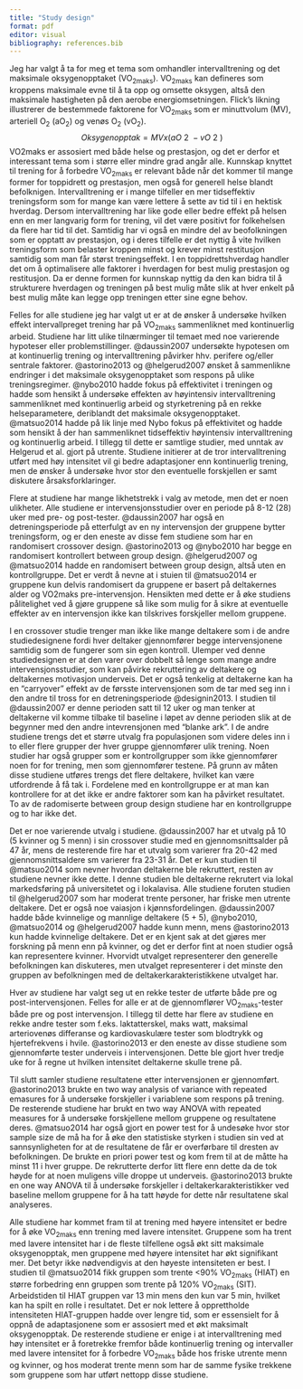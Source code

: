 ```yaml
---
title: "Study design"
format: pdf
editor: visual
bibliography: references.bib
---
```


Jeg har valgt å ta for meg et tema som omhandler intervalltrening og det maksimale oksygenopptaket (VO~2maks~). VO~2maks~ kan defineres som kroppens maksimale evne til å ta opp og omsette oksygen, altså den maksimale hastigheten på den aerobe energiomsetningen. Flick's likning illustrerer de bestemmede faktorene for VO~2maks~ som er minuttvolum (MV), arteriell O~2~ (aO~2~) og venøs O~2~ (vO~2~). $$Oksygenopptak = MV x (aO~2~ - vO~2~)$$ VO2maks er assosiert med både helse og prestasjon, og det er derfor et interessant tema som i større eller mindre grad angår alle. Kunnskap knyttet til trening for å forbedre VO~2maks~ er relevant både når det kommer til mange former for toppidrett og prestasjon, men også for generell helse blandt befolknigen. Intervalltrening er i mange tilfeller en mer tidseffektiv treningsform som for mange kan være lettere å sette av tid til i en hektisk hverdag. Dersom intervalltrening har like gode eller bedre effekt på helsen enn en mer langvarig form for trening, vil det være positivt for folkehelsen da flere har tid til det. Samtidig har vi også en mindre del av beofolkningen som er opptatt av prestasjon, og i deres tilfelle er det nyttig å vite hvilken treningsform som belaster kroppen minst og krever minst restitusjon samtidig som man får størst treningseffekt. I en toppidrettshverdag handler det om å optimalisere alle faktorer i hverdagen for best mulig prestasjon og restitusjon. Da er denne formen for kunnskap nyttig da den kan bidra til å strukturere hverdagen og treningen på best mulig måte slik at hver enkelt på best mulig måte kan legge opp treningen etter sine egne behov.

Felles for alle studiene jeg har valgt ut er at de ønsker å undersøke hvilken effekt intervallpreget trening har på VO~2maks~ sammenliknet med kontinuerlig arbeid. Studiene har litt ulike tilnærminger til temaet med noe varierende hypoteser eller problemstillinger. @daussin2007 undersøkte hypotesen om at kontinuerlig trening og intervalltrening påvirker hhv. perifere og/eller sentrale faktorer. @astorino2013 og @helgerud2007 ønsket å sammenlikne endringer i det maksimale oksygenopptaket som respons på ulike treningsregimer. @nybo2010 hadde fokus på effektivitet i treningen og hadde som hensikt å undersøke effekten av høyintensiv intervalltrening sammenliknet med kontinuerlig arbeid og styrketrening på en rekke helseparametere, deriblandt det maksimale oksygenopptaket. @matsuo2014 hadde på lik linje med Nybo fokus på effektivitet og hadde som hensikt å der han sammenliknet tidseffektiv høyintensiv intervalltrening og kontinuerlig arbeid. I tillegg til dette er samtlige studier, med unntak av Helgerud et al. gjort på utrente. Studiene initierer at de tror intervalltrening utført med høy intensitet vil gi bedre adaptasjoner enn kontinuerlig trening, men de ønsker å undersøke hvor stor den eventuelle forskjellen er samt diskutere årsaksforklaringer.

Flere at studiene har mange likhetstrekk i valg av metode, men det er noen ulikheter. Alle studiene er intervensjonsstudier over en periode på 8-12 (28) uker med pre- og post-tester. @daussin2007 har også en detreningsperiode på etterfulgt av en ny intervensjon der gruppene bytter treningsform, og er den eneste av disse fem studiene som har en randomisert crossover design. @astorino2013 og @nybo2010 har begge en randomisert kontrollert between group design. @helgerud2007 og @matsuo2014 hadde en randomisert between group design, altså uten en kontrollgruppe. Det er verdt å nevne at i stuien til @matsuo2014 er gruppene kun delvis randomisert da gruppene er basert på deltakernes alder og VO2maks pre-intervensjon. Hensikten med dette er å øke studiens pålitelighet ved å gjøre gruppene så like som mulig for å sikre at eventuelle effekter av en intervensjon ikke kan tilskrives forskjeller mellom gruppene.

I en crossover studie trenger man ikke like mange deltakere som i de andre studiedesignene fordi hver deltaker gjennomfører begge intervensjonene samtidig som de fungerer som sin egen kontroll. Ulemper ved denne studiedesignen er at den varer over dobbelt så lenge som mange andre intervensjonsstudier, som kan påvirke rekruttering av deltakere og deltakernes motivasjon underveis. Det er også tenkelig at deltakerne kan ha en "carryover" effekt av de førsste intervensjonen som de tar med seg inn i den andre til tross for en detreningsperiode @designin2013. I studien til @daussin2007 er denne perioden satt til 12 uker og man tenker at deltakerne vil komme tilbake til baseline i løpet av denne perioden slik at de begynner med den andre intevrensjonen med "blanke ark". I de andre studiene trengs det et større utvalg fra populasjonen som videre deles inn i to eller flere grupper der hver gruppe gjennomfører ulik trening. Noen studier har også grupper som er kontrollgrupper som ikke gjennomfører noen for for trening, men som gjennomfører testene. På grunn av måten disse studiene utføres trengs det flere deltakere, hvilket kan være utfordrende å få tak i. Fordelene med en kontrollgruppe er at man kan kontrollere for at det ikke er andre faktorer som kan ha påvirket resultatet. To av de radomiserte between group design studiene har en kontrollgruppe og to har ikke det.

Det er noe varierende utvalg i studiene. @daussin2007 har et utvalg på 10 (5 kvinner og 5 menn) i sin crossover studie med en gjennomsnittsalder på 47 år, mens de resterende fire har et utvalg som varierer fra 20-42 med gjennomsnittsaldere sm varierer fra 23-31 år. Det er kun studien til @matsuo2014 som nevner hvordan deltakerne ble rekruttert, resten av studiene nevner ikke dette. I denne studien ble deltakerne rekrutert via lokal markedsføring på universitetet og i lokalavisa. Alle studiene foruten studien til @helgerud2007 som har moderat trente personer, har friske men utrente deltakere. Det er også noe vaiasjon i kjønnsfordelingen. @daussin2007 hadde både kvinnelige og mannlige deltakere (5 + 5), @nybo2010, @matsuo2014 og @helgerud2007 hadde kunn menn, mens @astorino2013 kun hadde kvinnelige deltakere. Det er en kjent sak at det gjøres mer forskning på menn enn på kvinner, og det er derfor fint at noen studier også kan representere kvinner. Hvorvidt utvalget representerer den generelle befolkningen kan diskuteres, men utvalget representerer i det minste den gruppen av befolkningen med de deltakerkarakteristikkene utvalget har.

Hver av studiene har valgt seg ut en rekke tester de utførte både pre og post-intervensjonen. Felles for alle er at de gjennomflører VO~2maks~-tester både pre og post intervensjon. I tillegg til dette har flere av studiene en rekke andre tester som f.eks. laktatterskel, maks watt, maksimal arteriovenøs differanse og kardiovaskulære tester som blodtrykk og hjertefrekvens i hvile. @astorino2013 er den eneste av disse studiene som gjennomførte tester underveis i intervensjonen. Dette ble gjort hver tredje uke for å regne ut hvilken intensitet deltakerne skulle trene på.

Til slutt samler studiene resultatene etter intervensjonen er gjennomført. @astorino2013 brukte en two way analysis of variance with repeated emasures for å undersøke forskjeller i variablene som respons på trening. De resterende studiene har brukt en two way ANOVA with repeated measures for å undersøke forskjellene mellom gruppene og resultatene deres. @matsuo2014 har også gjort en power test for å undesøke hvor stor sample size de må ha for å øke den statistiske styrken i studien sin ved at sannsynligheten for at de resultatene de får er overførbare til dresten av befolkningen. De brukte en priori power test og kom frem til at de måtte ha minst 11 i hver gruppe. De rekrutterte derfor litt flere enn dette da de tok høyde for at noen muligens ville droppe ut underveis. @astorino2013 brukte en one way ANOVA til å undersøke forskjeller i deltakerkarakteristikker ved baseline mellom gruppene for å ha tatt høyde for dette når resultatene skal analyseres.

Alle studiene har kommet fram til at trening med høyere intensitet er bedre for å øke VO~2maks~ enn trening med lavere intensitet. Gruppene som ha trent med lavere intensitet har i de fleste tilfellene også økt sitt maksimale oksygenopptak, men gruppene med høyere intensitet har økt signifikant mer. Det betyr ikke nødvendigvis at den høyeste intensiteten er best. I studien til @matsuo2014 fikk gruppen som trente \<90% VO~2maks~ (HIAT) en større forbedring enn gruppen som trente på 120% VO~2maks~ (SIT). Arbeidstiden til HIAT gruppen var 13 min mens den kun var 5 min, hvilket kan ha spilt en rolle i resultatet. Det er nok lettere å opprettholde intensiteten HIAT-gruppen hadde over lengre tid, som er essensielt for å oppnå de adaptasjonene som er assosiert med et økt maksimalt oksygenopptak. De resterende studiene er enige i at intervalltrening med høy intensitet er å foretrekke fremfor både kontinuerlig trening og intervaller med lavere intensitet for å forbedre VO~2maks~ både hos friske utrente menn og kvinner, og hos moderat trente menn som har de samme fysike trekkene som gruppene som har utført nettopp disse studiene.
